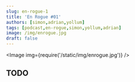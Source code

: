 ```yaml
---
slug: en-rogue-1
title: 'En Rogue #01'
authors: [simon,adrian,yollum]
tags: [podcast,en-rogue,simon,yollum,adrian]
image: /img/enrogue.jpg
draft: false
---
```



<Image img={require('/static/img/enrogue.jpg')} />

<!--truncate-->

## TODO

<ReactPlayer
    width="100%"
    height="auto"
    controls
    url='https://m10z.picnotes.de/todo'
/>
